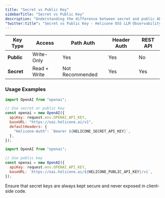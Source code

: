 ```yaml
---
title: "Secret vs Public Key"
sidebarTitle: "Secret vs Public Key"
description: "Understanding the difference between secret and public API keys in Helicone. Learn about access levels, usage examples, and best practices."
"twitter:title": "Secret vs Public Key - Helicone OSS LLM Observability"
---
```



| Key Type   | Access       | Path Auth       | Header Auth | REST API |
| ---------- | ------------ | --------------- | ----------- | -------- |
| **Public** | Write-Only   | Yes             | Yes         | No       |
| **Secret** | Read + Write | Not Recommended | Yes         | Yes      |

### Usage Examples

<CodeGroup>

```javascript Header Auth
import OpenAI from "openai";

// Use secret or public key
const openai = new OpenAI({
  apiKey: request.env.OPENAI_API_KEY,
  baseURL: "https://oai.helicone.ai/v1",
  defaultHeaders: {
    "Helicone-Auth": `Bearer ${HELICONE_SECRET_API_KEY}`,
  },
});
```

```javascript Path Auth
import OpenAI from "openai";

// Use public key
const openai = new OpenAI({
  apiKey: request.env.OPENAI_API_KEY,
  baseURL: `https://oai.helicone.ai/${HELICONE_PUBLIC_API_KEY}/v1`,
});
```

</CodeGroup>

<Note>
  Ensure that secret keys are always kept secure and never exposed in
  client-side code.
</Note>

<QuestionsSection />
